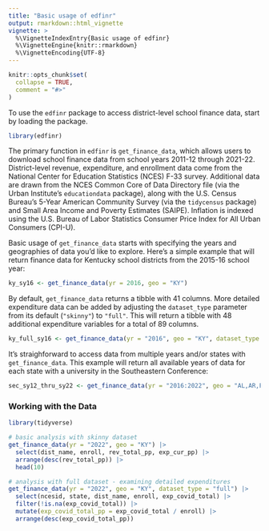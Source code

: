 ```yaml
---
title: "Basic usage of edfinr"
output: rmarkdown::html_vignette
vignette: >
  %\VignetteIndexEntry{Basic usage of edfinr}
  %\VignetteEngine{knitr::rmarkdown}
  %\VignetteEncoding{UTF-8}
---
```


```r
knitr::opts_chunk$set(
  collapse = TRUE,
  comment = "#>"
)
```

To use the `edfinr` package to access district-level school finance data, start by loading the package.

```r
library(edfinr)
```

The primary function in `edfinr` is `get_finance_data`, which allows users to download school finance data from school years 2011-12 through 2021-22. District-level revenue, expenditure, and enrollment data come from the National Center for Education Statistics (NCES) F-33 survey. Additional data are drawn from the NCES Common Core of Data Directory file (via the Urban Institute's `educationdata` package), along with the U.S. Census Bureau's 5-Year American Community Survey (via the `tidycensus` package) and Small Area Income and Poverty Estimates (SAIPE). Inflation is indexed using the U.S. Bureau of Labor Statistics Consumer Price Index for All Urban Consumers (CPI-U). 

Basic usage of `get_finance_data` starts with specifying the years and geographies of data you'd like to explore. Here's a simple example that will return finance data for Kentucky school districts from the 2015-16 school year:
```r
ky_sy16 <- get_finance_data(yr = 2016, geo = "KY")
```

By default, `get_finance_data` returns a tibble with 41 columns. More detailed expenditure data can be added by adjusting the `dataset_type` parameter from its default (`"skinny"`) to `"full"`. This will return a tibble with 48 additional expenditure variables for a total of 89 columns.

```r
ky_full_sy16 <- get_finance_data(yr = "2016", geo = "KY", dataset_type = "full")

```

It's straighforward to access data from multiple years and/or states with `get_finance_data`. This example will return all available years of data for each state with a university in the Southeastern Conference:

```r
sec_sy12_thru_sy22 <- get_finance_data(yr = "2016:2022", geo = "AL,AR,FL,GA,KY,LA,MS,MO,OK,SC,TN,TX")
```


### Working with the Data

```r
library(tidyverse)

# basic analysis with skinny dataset
get_finance_data(yr = "2022", geo = "KY") |>
  select(dist_name, enroll, rev_total_pp, exp_cur_pp) |>
  arrange(desc(rev_total_pp)) |>
  head(10)

# analysis with full dataset - examining detailed expenditures
get_finance_data(yr = "2022", geo = "KY", dataset_type = "full") |>
  select(ncesid, state, dist_name, enroll, exp_covid_total) |>
  filter(!is.na(exp_covid_total)) |>
  mutate(exp_covid_total_pp = exp_covid_total / enroll) |>
  arrange(desc(exp_covid_total_pp))

```